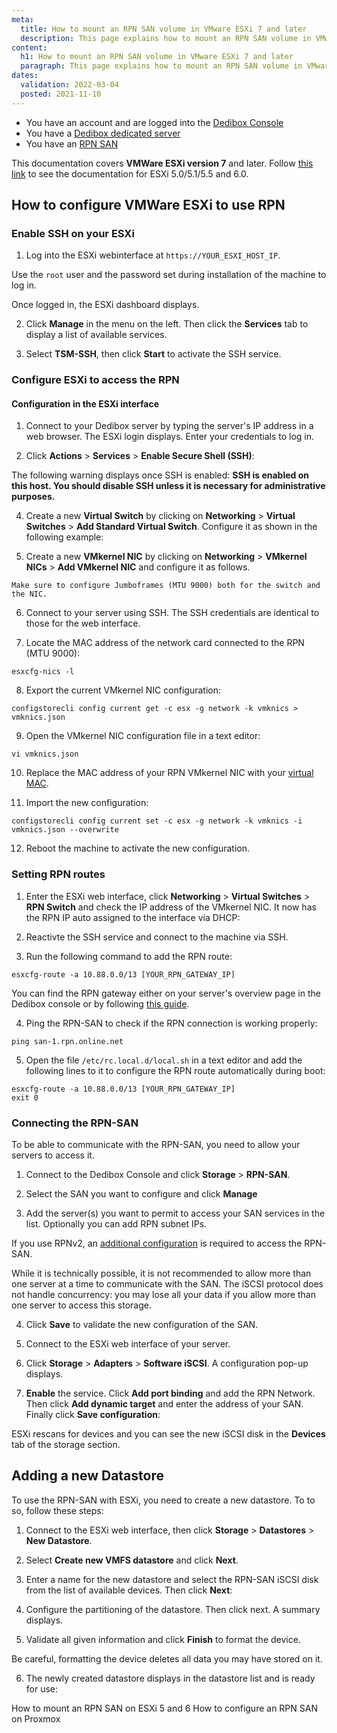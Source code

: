 ```yaml
---
meta:
  title: How to mount an RPN SAN volume in VMware ESXi 7 and later
  description: This page explains how to mount an RPN SAN volume in VMware ESXi 7 and later
content:
  h1: How to mount an RPN SAN volume in VMware ESXi 7 and later
  paragraph: This page explains how to mount an RPN SAN volume in VMware ESXi 7 and later
dates:
  validation: 2022-03-04
  posted: 2021-11-10
---
```


<Message type="requirement">

* You have an account and are logged into the [Dedibox Console](https://console.online.net)
* You have a [Dedibox dedicated server](https://www.scaleway.com/en/dedibox/)
* You have an [RPN SAN](https://www.scaleway.com/en/dedibox/storage/rpn-san/) 

</Message>

<Message type="important">

This documentation covers **VMWare ESXi version 7** and later. Follow [this link](/dedibox-network/rpn/howto/use-rpn-san-esxi) to see the documentation for ESXi 5.0/5.1/5.5 and 6.0.

</Message>

## How to configure VMWare ESXi to use RPN

### Enable SSH on your ESXi

1. Log into the ESXi webinterface at `https://YOUR_ESXI_HOST_IP`.

  <Message type="tip">

  Use the `root` user and the password set during installation of the machine to log in. 

  </Message>

  Once logged in, the ESXi dashboard displays.

  <Lightbox src="scaleway-esxi7-dashboard.webp" alt="" />

2. Click **Manage** in the menu on the left. Then click the **Services** tab to display a list of available services.

3. Select **TSM-SSH**, then click **Start** to activate the SSH service. 

  <Lightbox src="scaleway-esxi7-ssh.webp" alt="" />



### Configure ESXi to access the RPN

#### Configuration in the ESXi interface

1. Connect to your Dedibox server by typing the server's IP address in a web browser. The ESXi login displays. Enter your credentials to log in.

2. Click **Actions** > **Services** > **Enable Secure Shell (SSH)**:

  <Lightbox src="scaleway-enable_ssh.webp" width="600" alt="" />

  The following warning displays once SSH is enabled: **SSH is enabled on this host. You should disable SSH unless it is necessary for administrative purposes.**

4. Create a new **Virtual Switch** by clicking on **Networking** > **Virtual Switches** > **Add Standard Virtual Switch**. Configure it as shown in the following example:

  <Lightbox src="scaleway-rpn_switch.webp" width="400" alt="" />

5. Create a new **VMkernel NIC** by clicking on **Networking** > **VMkernel NICs** > **Add VMkernel NIC** and configure it as follows. 

  <Lightbox src="scaleway-vmkernel_nic.webp" width="400" alt="" />

  <Message type="note">
    
    Make sure to configure Jumboframes (MTU 9000) both for the switch and the NIC.

  </Message>

6. Connect to your server using SSH. The SSH credentials are identical to those for the web interface.

7. Locate the MAC address of the network card connected to the RPN (MTU 9000):
  ```
  esxcfg-nics -l
  ```

8. Export the current VMkernel NIC configuration:
  ```
  configstorecli config current get -c esx -g network -k vmknics > vmknics.json
  ```

9. Open the VMkernel NIC configuration file in a text editor:

  ```
  vi vmknics.json
  ```

10. Replace the MAC address of your RPN VMkernel NIC with your [virtual MAC](/dedibox-network/ip-failover/how-to/create-virtual-mac).

  <Lightbox src="scaleway-esxi7-vmnic.webp" />

11. Import the new configuration:

  ```
  configstorecli config current set -c esx -g network -k vmknics -i vmknics.json --overwrite
  ```

12. Reboot the machine to activate the new configuration.

### Setting RPN routes

1. Enter the ESXi web interface, click **Networking** > **Virtual Switches** > **RPN Switch** and check the IP address of the VMkernel NIC. It now has the RPN IP auto assigned to the interface via DHCP:

  <Lightbox src="scaleway-rpn_switch_connected.webp" width="800" alt="" />

2. Reactivte the SSH service and connect to the machine via SSH.

3. Run the following command to add the RPN route:

  ```
  esxcfg-route -a 10.88.0.0/13 [YOUR_RPN_GATEWAY_IP]
  ```

  <Message type="tip"> 

  You can find the RPN gateway either on your server's overview page in the Dedibox console or by following [this guide](/dedibox-network/rpn/how-to/find-rpn-gateway/).

  </Message>

4. Ping the RPN-SAN to check if the RPN connection is working properly:

  ```
  ping san-1.rpn.online.net
  ```

5. Open the file `/etc/rc.local.d/local.sh` in a text editor and add the following lines to it to configure the RPN route automatically during boot:

  ```
  esxcfg-route -a 10.88.0.0/13 [YOUR_RPN_GATEWAY_IP]
  exit 0
  ```

### Connecting the RPN-SAN

To be able to communicate with the RPN-SAN, you need to allow your servers to access it.

1. Connect to the Dedibox Console and click **Storage** > **RPN-SAN**.

2. Select the SAN you want to configure and click **Manage**

3. Add the server(s) you want to permit to access your SAN services in the list. Optionally you can add RPN subnet IPs.

  <Message type="note">

  If you use RPNv2, an [additional configuration](/dedibox-network/rpn/how-to/configure-rpnv1-gateway/) is required to access the RPN-SAN.

  </Message>

  <Message type="note">
  
  While it is technically possible, it is not recommended to allow more than one server at a time to communicate with the SAN. The iSCSI protocol does not handle concurrency: you may lose all your data if you allow more than one server to access this storage.

  </Message>

4. Click **Save** to validate the new configuration of the SAN.

5. Connect to the ESXi web interface of your server.

6. Click **Storage** > **Adapters** > **Software iSCSI**. A configuration pop-up displays.

7. **Enable** the service. Click **Add port binding** and add the RPN Network. Then click **Add dynamic target** and enter the address of your SAN. Finally click **Save configuration**:

  <Lightbox src="scaleway-configure_iscsi.webp" width="600" alt="" />

  ESXi rescans for devices and you can see the new iSCSI disk in the **Devices** tab of the storage section.

## Adding a new Datastore

To use the RPN-SAN with ESXi, you need to create a new datastore. To to so, follow these steps:

1. Connect to the ESXi web interface, then click **Storage** > **Datastores** > **New Datastore**.

2. Select **Create new VMFS datastore** and click **Next**.

3. Enter a name for the new datastore and select the RPN-SAN iSCSI disk from the list of available devices. Then click **Next**:

  <Lightbox src="scaleway-datastore_device.webp" width="600" alt="" />

4. Configure the partitioning of the datastore. Then click next. A summary displays. 

5. Validate all given information and click **Finish** to format the device.

  <Message type="note">
  
  Be careful, formatting the device deletes all data you may have stored on it.

  </Message>

6. The newly created datastore displays in the datastore list and is ready for use:

  <Lightbox src="scaleway-datastore_list.webp" width="800" alt="" />


<Navigation title="See Also">
  <PreviousButton to="/dedibox-network/rpn/howto/use-rpn-san-esxi/">How to mount an RPN SAN on ESXi 5 and 6</PreviousButton>
  <NextButton to="/dedibox-network/rpn/how-to/use-rpn-san-proxmox/">How to configure an RPN SAN on Proxmox</NextButton>
</Navigation>